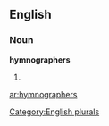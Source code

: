 
==English==

===Noun===
'''hymnographers'''

# {{plural of|[[hymnographer]]}}

[[Category:English plurals]]

[[ar:hymnographers]]